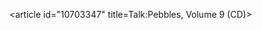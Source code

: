 <article id="10703347" title=Talk:Pebbles, Volume 9 (CD)>
	<talkpage id="10703347" title="Talk:Pebbles, Volume 9 (CD)">
{{album|class=|importance=}}
	</talkpage>
</article>